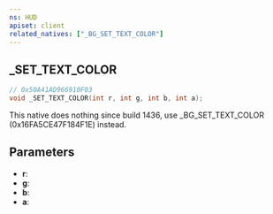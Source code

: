 ```yaml
---
ns: HUD
apiset: client
related_natives: ["_BG_SET_TEXT_COLOR"]
---
```

## _SET_TEXT_COLOR

```c
// 0x50A41AD966910F03
void _SET_TEXT_COLOR(int r, int g, int b, int a);
```

This native does nothing since build 1436, use _BG_SET_TEXT_COLOR (0x16FA5CE47F184F1E) instead.

## Parameters
* **r**:
* **g**:
* **b**:
* **a**: